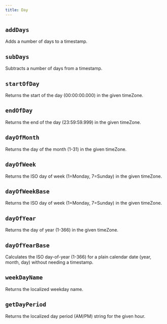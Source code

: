 ```yaml
---
title: Day
---
```


## `addDays`

Adds a number of days to a timestamp.

<CodeExample file="reference/day/addDays.ts" title="addDays" />

## `subDays`

Subtracts a number of days from a timestamp.

<CodeExample file="reference/day/subDays.ts" title="subDays" />

## `startOfDay`

Returns the start of the day (00:00:00.000) in the given timeZone.

<CodeExample file="reference/day/startOfDay.ts" title="startOfDay" />

## `endOfDay`

Returns the end of the day (23:59:59.999) in the given timeZone.

<CodeExample file="reference/day/endOfDay.ts" title="endOfDay" />

## `dayOfMonth`

Returns the day of the month (1-31) in the given timeZone.

<CodeExample file="reference/day/dayOfMonth.ts" title="dayOfMonth" />

## `dayOfWeek`

Returns the ISO day of week (1=Monday, 7=Sunday) in the given timeZone.

<CodeExample file="reference/day/dayOfWeek.ts" title="dayOfWeek" />

## `dayOfWeekBase`

Returns the ISO day of week (1=Monday, 7=Sunday) in the given timeZone.

<CodeExample file="reference/day/dayOfWeekBase.ts" title="dayOfWeekBase" />

## `dayOfYear`

Returns the day of year (1-366) in the given timeZone.

<CodeExample file="reference/day/dayOfYear.ts" title="dayOfYear" />

## `dayOfYearBase`

Calculates the ISO day-of-year (1-366) for a plain calendar date (year, month, day) without needing a timestamp.

<CodeExample file="reference/day/dayOfYearBase.ts" title="dayOfYearBase" />

## `weekDayName`

Returns the localized weekday name.

<CodeExample file="reference/day/weekDayName.ts" title="weekDayName" />

## `getDayPeriod`

Returns the localized day period (AM/PM) string for the given hour.

<CodeExample file="reference/day/getDayPeriod.ts" title="getDayPeriod" />
